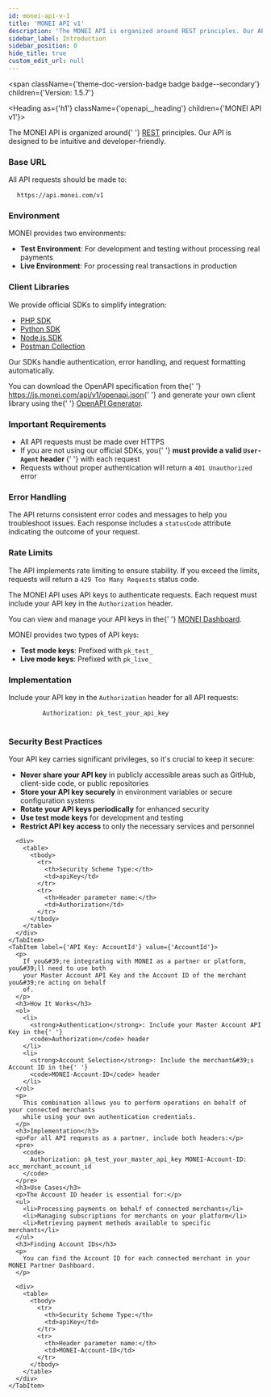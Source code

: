 ```yaml
---
id: monei-api-v-1
title: 'MONEI API v1'
description: 'The MONEI API is organized around REST principles. Our API is designed to be intuitive and developer-friendly.'
sidebar_label: Introduction
sidebar_position: 0
hide_title: true
custom_edit_url: null
---
```



<span
  className={'theme-doc-version-badge badge badge--secondary'}
  children={'Version: 1.5.7'}
></span>

<Heading as={'h1'} className={'openapi__heading'} children={'MONEI API v1'}></Heading>

<p>
  The MONEI API is organized around{' '}
  <a href="https://en.wikipedia.org/wiki/Representational_State_Transfer">REST</a> principles. Our
  API is designed to be intuitive and developer-friendly.
</p>
<h3>Base URL</h3>
<p>All API requests should be made to:</p>
<pre>
  <code>https://api.monei.com/v1</code>
</pre>
<h3>Environment</h3>
<p>MONEI provides two environments:</p>
<ul>
  <li>
    <strong>Test Environment</strong>: For development and testing without processing real payments
  </li>
  <li>
    <strong>Live Environment</strong>: For processing real transactions in production
  </li>
</ul>
<h3>Client Libraries</h3>
<p>We provide official SDKs to simplify integration:</p>
<ul>
  <li>
    <a href="https://github.com/MONEI/monei-php-sdk">PHP SDK</a>
  </li>
  <li>
    <a href="https://github.com/MONEI/monei-python-sdk">Python SDK</a>
  </li>
  <li>
    <a href="https://github.com/MONEI/monei-node-sdk">Node.js SDK</a>
  </li>
  <li>
    <a href="https://postman.monei.com/">Postman Collection</a>
  </li>
</ul>
<p>Our SDKs handle authentication, error handling, and request formatting automatically.</p>
<p>
  You can download the OpenAPI specification from the{' '}
  <a href="https://js.monei.com/api/v1/openapi.json">https://js.monei.com/api/v1/openapi.json</a>{' '}
  and generate your own client library using the{' '}
  <a href="https://openapi-generator.tech/">OpenAPI Generator</a>.
</p>
<h3>Important Requirements</h3>
<ul>
  <li>All API requests must be made over HTTPS</li>
  <li>
    If you are not using our official SDKs, you{' '}
    <strong>
      must provide a valid <code>User-Agent</code> header
    </strong>{' '}
    with each request
  </li>
  <li>
    Requests without proper authentication will return a <code>401 Unauthorized</code> error
  </li>
</ul>
<h3>Error Handling</h3>
<p>
  The API returns consistent error codes and messages to help you troubleshoot issues. Each response
  includes a <code>statusCode</code> attribute indicating the outcome of your request.
</p>
<h3>Rate Limits</h3>
<p>
  The API implements rate limiting to ensure stability. If you exceed the limits, requests will
  return a <code>429 Too Many Requests</code> status code.
</p>

<!-- ReDoc-Inject: <security-definitions> -->

<div style={{ marginBottom: '2rem' }}>
  <Heading
    id={'authentication'}
    as={'h2'}
    className={'openapi-tabs__heading'}
    children={'Authentication'}
  ></Heading>
  <SchemaTabs className={'openapi-tabs__security-schemes'}>
    <TabItem label={'API Key: APIKey'} value={'APIKey'}>
      <p>
        The MONEI API uses API keys to authenticate requests. Each request must include your API key
        in the <code>Authorization</code> header.
      </p>
      <p>
        You can view and manage your API keys in the{' '}
        <a href="https://dashboard.monei.com/settings/api">MONEI Dashboard</a>.
      </p>
      <p>MONEI provides two types of API keys:</p>
      <ul>
        <li>
          <strong>Test mode keys</strong>: Prefixed with <code>pk_test_</code>
        </li>
        <li>
          <strong>Live mode keys</strong>: Prefixed with <code>pk_live_</code>
        </li>
      </ul>
      <h3>Implementation</h3>
      <p>
        Include your API key in the <code>Authorization</code> header for all API requests:
      </p>
      <pre>
        <code>Authorization: pk_test_your_api_key</code>
      </pre>
      <h3>Security Best Practices</h3>
      <p>Your API key carries significant privileges, so it&#39;s crucial to keep it secure:</p>
      <ul>
        <li>
          <strong>Never share your API key</strong> in publicly accessible areas such as GitHub,
          client-side code, or public repositories
        </li>
        <li>
          <strong>Store your API key securely</strong> in environment variables or secure
          configuration systems
        </li>
        <li>
          <strong>Rotate your API keys periodically</strong> for enhanced security
        </li>
        <li>
          <strong>Use test mode keys</strong> for development and testing
        </li>
        <li>
          <strong>Restrict API key access</strong> to only the necessary services and personnel
        </li>
      </ul>

      <div>
        <table>
          <tbody>
            <tr>
              <th>Security Scheme Type:</th>
              <td>apiKey</td>
            </tr>
            <tr>
              <th>Header parameter name:</th>
              <td>Authorization</td>
            </tr>
          </tbody>
        </table>
      </div>
    </TabItem>
    <TabItem label={'API Key: AccountId'} value={'AccountId'}>
      <p>
        If you&#39;re integrating with MONEI as a partner or platform, you&#39;ll need to use both
        your Master Account API Key and the Account ID of the merchant you&#39;re acting on behalf
        of.
      </p>
      <h3>How It Works</h3>
      <ol>
        <li>
          <strong>Authentication</strong>: Include your Master Account API Key in the{' '}
          <code>Authorization</code> header
        </li>
        <li>
          <strong>Account Selection</strong>: Include the merchant&#39;s Account ID in the{' '}
          <code>MONEI-Account-ID</code> header
        </li>
      </ol>
      <p>
        This combination allows you to perform operations on behalf of your connected merchants
        while using your own authentication credentials.
      </p>
      <h3>Implementation</h3>
      <p>For all API requests as a partner, include both headers:</p>
      <pre>
        <code>
          Authorization: pk_test_your_master_api_key MONEI-Account-ID: acc_merchant_account_id
        </code>
      </pre>
      <h3>Use Cases</h3>
      <p>The Account ID header is essential for:</p>
      <ul>
        <li>Processing payments on behalf of connected merchants</li>
        <li>Managing subscriptions for merchants on your platform</li>
        <li>Retrieving payment methods available to specific merchants</li>
      </ul>
      <h3>Finding Account IDs</h3>
      <p>
        You can find the Account ID for each connected merchant in your MONEI Partner Dashboard.
      </p>

      <div>
        <table>
          <tbody>
            <tr>
              <th>Security Scheme Type:</th>
              <td>apiKey</td>
            </tr>
            <tr>
              <th>Header parameter name:</th>
              <td>MONEI-Account-ID</td>
            </tr>
          </tbody>
        </table>
      </div>
    </TabItem>

  </SchemaTabs>
</div>
